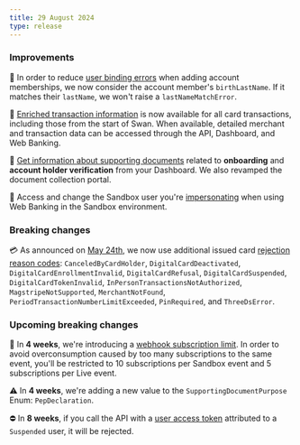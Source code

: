 ```yaml
---
title: 29 August 2024
type: release
---
```


### Improvements

👤 In order to reduce [user binding errors](/topics/accounts/memberships/#binding-errors) when adding account memberships, we now consider the account member's `birthLastName`. If it matches their `lastName`, we won't raise a `lastNameMatchError`.

🧭 [Enriched transaction information](/topics/payments/cards/#enriched) is now available for all card transactions, including those from the start of Swan. When available, detailed merchant and transaction data can be accessed through the API, Dashboard, and Web Banking.

📄 [Get information about supporting documents](/topics/accounts/documents/guide-get-info/#guide-onboarding) related to **onboarding** and **account holder verification** from your Dashboard. We also revamped the document collection portal.

👯 Access and change the Sandbox user you're [impersonating](/developers/using-api/authentication/guide-impersonate) when using Web Banking in the Sandbox environment.

### Breaking changes

💳 As announced on [May 24th](/changelog/24-may-2024), we now use additional issued card [rejection reason codes](https://api-reference.swan.io/enums/rejected-reason-code/): `CanceledByCardHolder`, `DigitalCardDeactivated`, `DigitalCardEnrollmentInvalid`, `DigitalCardRefusal`, `DigitalCardSuspended`, `DigitalCardTokenInvalid`, `InPersonTransactionsNotAuthorized`, `MagstripeNotSupported`, `MerchantNotFound`, `PeriodTransactionNumberLimitExceeded`, `PinRequired`, and `ThreeDsError`.

### Upcoming breaking changes

🔢 In **4 weeks**, we're introducing a [webhook subscription limit](/developers/using-api/webhooks#subscription-limits). In order to avoid overconsumption caused by too many subscriptions to the same event, you'll be restricted to 10 subscriptions per Sandbox event and 5 subscriptions per Live event.

⚠️ In **4 weeks**, we're adding a new value to the `SupportingDocumentPurpose` Enum: `PepDeclaration`.

⛔ In **8 weeks**, if you call the API with a [user access token](/developers/using-api/authentication/#tokens-user) attributed to a `Suspended` user, it will be rejected.